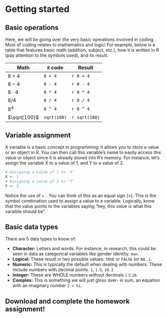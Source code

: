 
# Getting started

## Basic operations
Here, we will be going over the very basic operations involved in coding. Most of coding relates to mathematics and logic! For example, below is a table that features basic math (addition, subject, etc.), how it is written in R (pay attention to the symbols used), and its result.

| Math          | `R` code      | Result        |
|---------------|---------------|---------------|
| $8 + 4$       | `8 + 4`       | `r 8 + 4`     |
| $8 - 4$       | `8 - 4`       | `r 8 - 4`     |
| $8 \cdot4$    | `8 * 4`       | `r 8 * 4`     |
| $8 / 4$       | `8 / 4`       | `r 8 / 4`     |
| $8^4$         | `8 ^ 4`       | `r 8 ^ 4`     |
| $\sqrt{100}$  | `sqrt(100)`   | `r sqrt(100)` |

## Variable assignment
A variable is a basic concept in programming: it allows you to store a value or an object in R. You can then call this variable's name to easily access this value or object since it is already stored into R's memory. For instance, let's assign the variable X to a value of 1, and Y to a value of 2.

```r
# Assigning a value of 1 to 'X'
X <- 1
# Assigning a value of 2 to 'Y'
Y <- 2
```

Notice the use of `<-`. You can think of this as an equal sign (=). This is the symbol combination used to assign a value to a variable. Logically, know that the value points to the variables saying "hey, this value is what this varaible should be".

## Basic data types
There are 5 data types to know of:

- **Character:** Letters and words. For instance, in research, this could be seen in data as categorical variables like gender identity: `man`.
- **Logical:** These result in two possible values: `TRUE` or `FALSE`  (or `NA`...).
- **Numeric:** This is typically the default when dealing with numbers. These include numbers with decimal points. `1`, `1.5`, `10.2`.
- **Integer:** These are WHOLE numbers without decimals `1` `5` `10`.
- **Complex:** This is something we will just gloss over- in sum, an equation with an imaginary number `2 + 5i`.

## Download and complete the homework assignment!

![]()




